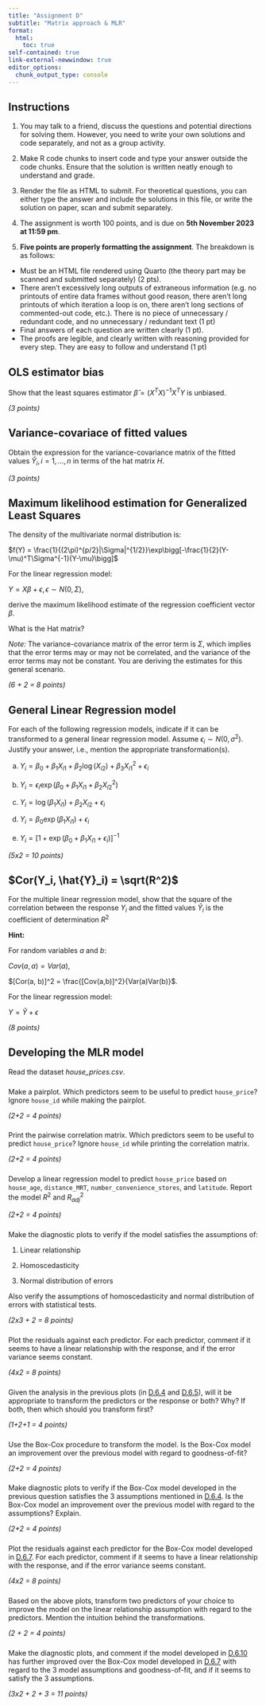 ```yaml
---
title: "Assignment D"
subtitle: "Matrix approach & MLR"
format:
  html:
    toc: true
self-contained: true
link-external-newwindow: true
editor_options: 
  chunk_output_type: console
---
```


## Instructions {.unnumbered}

1.  You may talk to a friend, discuss the questions and potential directions for solving them. However, you need to write your own solutions and code separately, and not as a group activity.

2.  Make R code chunks to insert code and type your answer outside the code chunks. Ensure that the solution is written neatly enough to understand and grade.

3.  Render the file as HTML to submit. For theoretical questions, you can either type the answer and include the solutions in this file, or write the solution on paper, scan and submit separately.

4.  The assignment is worth 100 points, and is due on **5th November 2023 at 11:59 pm**.

5.  **Five points are properly formatting the assignment**. The breakdown is as follows:

-   Must be an HTML file rendered using Quarto (the theory part may be scanned and submitted separately) (2 pts).
-   There aren't excessively long outputs of extraneous information (e.g. no printouts of entire data frames without good reason, there aren't long printouts of which iteration a loop is on, there aren't long sections of commented-out code, etc.). There is no piece of unnecessary / redundant code, and no unnecessary / redundant text (1 pt)
-   Final answers of each question are written clearly (1 pt).
-   The proofs are legible, and clearly written with reasoning provided for every step. They are easy to follow and understand (1 pt)

## OLS estimator bias

Show that the least squares estimator $\hat{\beta} = (X^TX)^{-1}X^TY$ is unbiased.

*(3 points)*

## Variance-covariace of fitted values

Obtain the expression for the variance-covariance matrix of the fitted values $\hat{Y}_i, i = 1,...,n$ in terms of the hat matrix $H$.

*(3 points)*

## Maximum likelihood estimation for Generalized Least Squares

The density of the multivariate normal distribution is:

$f(Y) = \frac{1}{(2\pi)^{p/2}|\Sigma|^{1/2}}\exp\bigg[-\frac{1}{2}(Y-\mu)^T\Sigma^{-1}(Y-\mu)\bigg]$

For the linear regression model:

$Y = X\beta+\epsilon, \epsilon \sim N(0, \Sigma)$,

derive the maximum likelihood estimate of the regression coefficient vector $\beta$. 

What is the Hat matrix?

*Note:* The variance-covariance matrix of the error term is $\Sigma$, which implies that the error terms may or may not be correlated, and the variance of the error terms may not be constant. You are deriving the estimates for this general scenario.

*(6 + 2 = 8 points)*

## General Linear Regression model

For each of the following regression models, indicate if it can be transformed to a general linear regression model. Assume $\epsilon_i \sim N(0, \sigma^2)$. Justify your answer, i.e., mention the appropriate transformation(s).

a. $Y_i = \beta_0 + \beta_1X_{i1}+\beta_2\log(X_{i2})+\beta_3X_{i1}^2+\epsilon_i$

b. $Y_i = \epsilon_i\exp(\beta_0+\beta_1X_{i1}+\beta_2X_{i2}^2)$

c. $Y_i = \log(\beta_1X_{i1})+\beta_2X_{i2}+\epsilon_i$

d. $Y_i = \beta_0\exp(\beta_1X_{i1})+\epsilon_i$

e. $Y_i = [1 + \exp(\beta_0+\beta_1X_{i1}+\epsilon_i)]^{-1}$

*(5x2 = 10 points)*

## $Cor(Y_i, \hat{Y}_i) = \sqrt(R^2)$

For the multiple linear regression model, show that the square of the correlation between the response $Y_i$ and the fitted values $\hat{Y}_i$ is the coefficient of determination $R^2$

**Hint:**

For random variables $a$ and $b$:

$Cov(a, a) = Var(a)$,

$[Cor(a, b)]^2 = \frac{[Cov(a,b)]^2}{Var(a)Var(b)}$.

For the linear regression model:

$Y = \hat{Y}+\epsilon$

*(8 points)*

## Developing the MLR model

Read the dataset *house_prices.csv*. 

###  

Make a pairplot. Which predictors seem to be useful to predict `house_price`? Ignore `house_id` while making the pairplot.

*(2+2 = 4 points)*


### 

Print the pairwise correlation matrix. Which predictors seem to be useful to predict `house_price`? Ignore `house_id` while printing the correlation matrix.

*(2+2 = 4 points)*

### 

Develop a linear regression model to predict `house_price` based on `house_age`, `distance_MRT`, `number_convenience_stores`, and `latitude`. Report the model $R^2$ and $R^2_{adj}$

*(2+2 = 4 points)*

### 

Make the diagnostic plots to verify if the model satisfies the assumptions of:

1) Linear relationship

2) Homoscedasticity

3) Normal distribution of errors

Also verify the assumptions of homoscedasticity and normal distribution of errors with statistical tests.

*(2x3 + 2 = 8 points)*

### 

Plot the residuals against each predictor. For each predictor, comment if it seems to have a linear relationship with the response, and if the error variance seems constant.

*(4x2 = 8 points)*

### 

Given the analysis in the previous plots (in [D.6.4](https://nustat.github.io/STAT350-class-notes/Assignment%20D.html#section-4) and [D.6.5](https://nustat.github.io/STAT350-class-notes/Assignment%20D.html#section-5)), will it be appropriate to transform the predictors or the response or both? Why? If both, then which should you transform first?

*(1+2+1 = 4 points)*

### 

Use the Box-Cox procedure to transform the model. Is the Box-Cox model an improvement over the previous model with regard to goodness-of-fit?

*(2+2 = 4 points)*

### 

Make diagnostic plots to verify if the Box-Cox model developed in the previous question satisfies the 3 assumptions mentioned in [D.6.4](https://nustat.github.io/STAT350-class-notes/Assignment%20D.html#section-4). Is the Box-Cox model an improvement over the previous model with regard to the assumptions? Explain.

*(2+2 = 4 points)*

### 

Plot the residuals against each predictor for the Box-Cox model developed in [D.6.7](https://nustat.github.io/STAT350-class-notes/Assignment%20D.html#section-7). For each predictor, comment if it seems to have a linear relationship with the response, and if the error variance seems constant.

*(4x2 = 8 points)*

### 

Based on the above plots, transform two predictors of your choice to improve the model on the linear relationship assumption with regard to the predictors. Mention the intuition behind the transformations.

*(2 + 2 = 4 points)*

### 

Make the diagnostic plots, and comment if the model developed in [D.6.10](https://nustat.github.io/STAT350-class-notes/Assignment%20D.html#section-10) has further improved over the Box-Cox model developed in [D.6.7](https://nustat.github.io/STAT350-class-notes/Assignment%20D.html#section-7) with regard to the 3 model assumptions and goodness-of-fit, and if it seems to satisfy the 3 assumptions.

*(3x2 + 2 + 3 = 11 points)*




